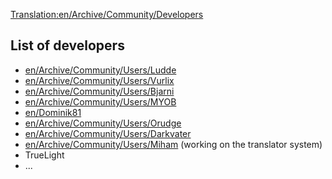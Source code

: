 [[Translation:en/Archive/Community/Developers]]
==List of developers==
*[[en/Archive/Community/Users/Ludde]]
*[[en/Archive/Community/Users/Vurlix]]
*[[en/Archive/Community/Users/Bjarni]]
*[[en/Archive/Community/Users/MYOB]]
*[[en/Dominik81]]
*[[en/Archive/Community/Users/Orudge]]
*[[en/Archive/Community/Users/Darkvater]]
*[[en/Archive/Community/Users/Miham]] (working on the translator system)
*TrueLight
*...